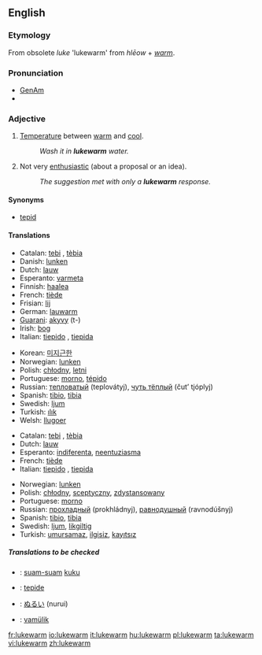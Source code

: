 ==English==

===Etymology===
From obsolete ''luke'' 'lukewarm' from {{OE.}} ''hlēow'' + ''[[warm]]''.

===Pronunciation===
*[[w:General American|GenAm]] {{IPA|[ˌlukˈwɔɹm]}}
*{{audio|en-us-lukewarm.ogg|Audio (US)}}

===Adjective===
{{en-adj|-}}

# [[temperature|Temperature]] between [[warm]] and [[cool]].
#:''Wash it in '''lukewarm''' water.''
# Not very [[enthusiastic]] (about a proposal or an idea).
#:''The suggestion met with only a '''lukewarm''' response.''

====Synonyms====
*[[tepid]]

====Translations====
{{trans-top|temperature}}
*Catalan: [[tebi]] {{m}}, [[tèbia]] {{f}}
*Danish: [[lunken]]
*Dutch: [[lauw]]
*Esperanto: [[varmeta]]
*Finnish: [[haalea]]
*French: [[tiède]]
*Frisian: [[lij]]
*German: [[lauwarm]]
*[[Guarani]]: [[akyvy]] (t-)
*Irish: [[bog]]
*Italian: [[tiepido]] {{m}}, [[tiepida]] {{f}}
{{trans-mid}}
*Korean: [[미지근한]]
*Norwegian: [[lunken]]
*Polish: [[chłodny]], [[letni]]
*Portuguese: [[morno]], [[tépido]]
*Russian: [[тепловатый]] (teplovátyj), [[чуть тёплый]] (čut’ tjóplyj)
*Spanish: [[tibio]], {{m}} [[tibia]] {{f}}
*Swedish: [[ljum]]
*Turkish: [[ılık]]
*Welsh: [[llugoer]]
{{trans-bottom}}

{{trans-top|not very enthusiastic}}
*Catalan: [[tebi]] {{m}}, [[tèbia]] {{f}}
*Dutch: [[lauw]]
*Esperanto: [[indiferenta]], [[neentuziasma]]
*French: [[tiède]]
*Italian: [[tiepido]] {{m}}, [[tiepida]] {{f}}
{{trans-mid}}
*Norwegian: [[lunken]]
*Polish: [[chłodny]], [[sceptyczny]], [[zdystansowany]]
*Portuguese: [[morno]]
*Russian: [[прохладный]] (prokhládnyj), [[равнодушный]] (ravnodúšnyj)
*Spanish: [[tibio]], {{m}} [[tibia]] {{f}}
*Swedish: [[ljum]], [[likgiltig]]
*Turkish: [[umursamaz]], [[ilgisiz]], [[kayıtsız]]
{{trans-bottom}}

=====Translations to be checked=====
{{checktrans}}

*{{ttbc|Indonesian}}: [[suam-suam]] [[kuku]]
*{{ttbc|Interlingua}}: [[tepide]]
*{{ttbc|Japanese}}: [[ぬるい]] (nurui)
*{{ttbc|Volapük}}: [[vamülik]]

[[fr:lukewarm]]
[[io:lukewarm]]
[[it:lukewarm]]
[[hu:lukewarm]]
[[pl:lukewarm]]
[[ta:lukewarm]]
[[vi:lukewarm]]
[[zh:lukewarm]]